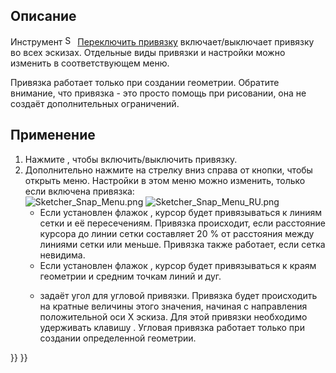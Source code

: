 <languages/>

{{Docnav/ru
|[[Sketcher_Grid/ru|Переключить сетку]]
|[[Sketcher_RenderingOrder/ru|Настройка порядка прорисовки]]
|[[Sketcher_Workbench/ru|Скетчер]]
|IconL=Sketcher_Grid.svg
|IconR=Sketcher_RenderingOrder.svg
|IconC=Workbench_Sketcher.svg
}}

{{GuiCommand/ru
|Name=Sketcher Snap
|Name/ru=Переключить привязку
|Workbenches=[[Sketcher_Workbench/ru|Скетчер]]
|Version=0.21
|SeeAlso=[[Sketcher_Grid/ru|Переключить сетку]]
}}

<span id="Description"></span>
== Описание ==

Инструмент [[Image:Sketcher_Snap.svg|16px]] [[Sketcher_Snap/ru|Переключить привязку]] включает/выключает привязку во всех эскизах. Отдельные виды привязки и настройки можно изменить в соответствующем меню.

Привязка работает только при создании геометрии. Обратите внимание, что привязка - это просто помощь при рисовании, она не создаёт дополнительных ограничений.

<span id="Usage"></span>
== Применение ==

# Нажмите {{Button|[[Image:Sketcher_Snap.svg|16px]] [[Sketcher_Snap/ru|Переключить привязку]]}}, чтобы включить/выключить привязку.
# Дополнительно нажмите на стрелку вниз справа от кнопки, чтобы открыть меню. Настройки в этом меню можно изменить, только если включена привязка:<br>[[File:Sketcher_Snap_Menu.png]] [[File:Sketcher_Snap_Menu_RU.png]]
#* Если установлен флажок {{MenuCommand|Привязка к сетке}}, курсор будет привязываться к линиям сетки и её пересечениям. Привязка происходит, если расстояние курсора до линии сетки составляет 20 % от расстояния между линиями сетки или меньше. Привязка также работает, если сетка невидима.
#* Если установлен флажок {{MenuCommand|Привязка к объектам}}, курсор будет привязываться к краям геометрии и средним точкам линий и дуг.
#* {{MenuCommand|Угол привязки}} задаёт угол для угловой привязки. Привязка будет происходить на кратные величины этого значения, начиная с направления положительной оси X эскиза. Для этой привязки необходимо удерживать клавишу {{KEY|Ctrl}}. Угловая привязка работает только при создании определенной геометрии.


{{Docnav/ru
|[[Sketcher_Grid/ru|Переключить сетку]]
|[[Sketcher_RenderingOrder/ru|Настройка порядка прорисовки]]
|[[Sketcher_Workbench/ru|Скетчер]]
|IconL=Sketcher_Grid.svg
|IconR=Sketcher_RenderingOrder.svg
|IconC=Workbench_Sketcher.svg
}}

{{Sketcher_Tools_navi{{#translation:}}}}
{{Userdocnavi{{#translation:}}}}